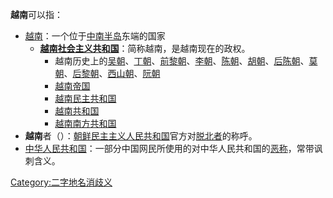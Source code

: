 '''越南'''可以指：
*[[越南歷史|越南]]：一个位于[[印度支那半島|中南半岛]]东端的国家
**'''[[越南社会主义共和国|越南社会主义共和国]]'''：简称越南，是越南现在的政权。
***越南历史上的[[吴朝|吴朝]]、[[丁朝|丁朝]]、[[前黎朝|前黎朝]]、[[李朝_(越南)|李朝]]、[[陈朝_(越南)|陈朝]]、[[胡朝|胡朝]]、[[后陈朝|后陈朝]]、[[莫朝|莫朝]]、[[后黎朝|后黎朝]]、[[西山朝|西山朝]]、[[阮朝|阮朝]]
***[[越南帝国|越南帝国]]
***[[越南民主共和国|越南民主共和国]]
***[[越南共和国|越南共和国]]
***[[越南南方共和国|越南南方共和国]]
*'''越南'''者（{{Lang-ko-short|월남자}}）：[[朝鲜民主主义人民共和国|朝鲜民主主义人民共和国]]官方对[[脫北者|脱北者]]的称呼。
*[[中华人民共和国|中华人民共和国]]：一部分中国网民所使用的对中华人民共和国的[[中国大陆网络用语列表|恶称]]，常带讽刺含义。
{{disamb}}
[[Category:二字地名消歧义|Category:二字地名消歧义]]